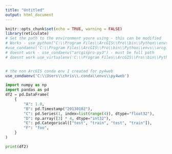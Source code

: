 ```yaml
---
title: "Untitled"
output: html_document
---
```


```r
knitr::opts_chunk$set(echo = TRUE, warning = FALSE)
library(reticulate)
# Set the path to the environment youre using - this can be modified
# Works - use_python("C:\\Program Files\\ArcGIS\\Pro\\bin\\Python\\envs\\arcgispro-py3")
#use_condaenv('C:\\Program Files\\ArcGIS\\Pro\\bin\\Python\\envs\\arcgispro-py3')
# doesnt work - use_condaenv("arcgispro-py3") - must be full path
# doesnt work use_virtualenv('C:\\Program Files\\ArcGIS\\Pro\\bin\\Python\\envs\\arcgispro-py3')


# the non ArcGIS conda env I created for py4web
use_condaenv('C:\\Users\\chris\\.conda\\envs\\py4web')
```

```python
import numpy as np
import pandas as pd
df2 = pd.DataFrame(
    {
        "A": 1.0,
        "B": pd.Timestamp("20130102"),
        "C": pd.Series(1, index=list(range(4)), dtype="float32"),
        "D": np.array([3] * 4, dtype="int32"),
        "E": pd.Categorical(["test", "train", "test", "train"]),
        "F": "foo",
    }
)

print(df2)
```